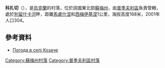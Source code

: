 {{coord|51|28|14|N|34|11|49|E|scale:100000|display=title}}

'''科扎切'''（{{lang-uk|Козаче}}），是[[烏克蘭|烏克蘭]]的村落，位於該國東北部[[蘇梅州|蘇梅州]]，由[[普季夫利區|普季夫利區]]負責管轄，處於[[別留什卡河|別留什卡河]]畔，距離[[馬盧什涅|馬盧什涅]]和[[西梅伊基涅|西梅伊基涅]]1公里，海拔高度168米，2001年人口304。

==參考資料==
* [http://weather.in.ua/ua/symskaja/10968 Погода в селі Козаче]

{{DEFAULTSORT:Козаче}}
[[Category:蘇梅州村落|Category:蘇梅州村落]]
[[Category:普季夫利區村落|Category:普季夫利區村落]]


{{Sumy-geo-stub}}